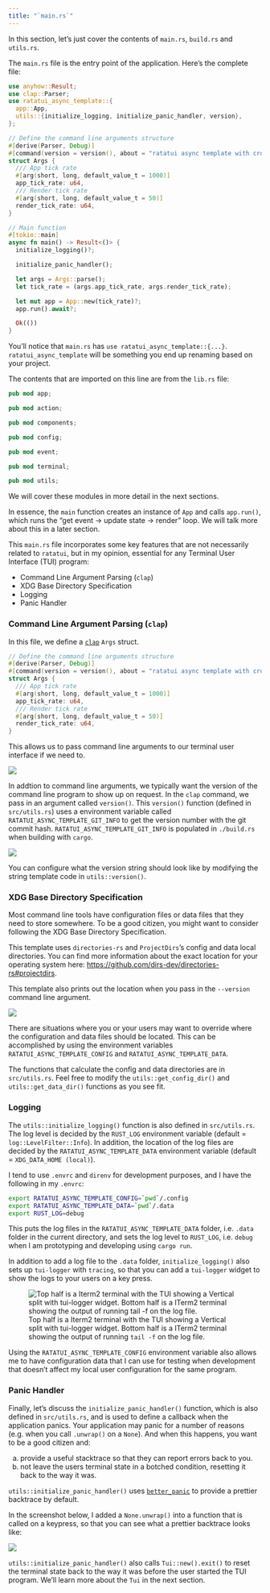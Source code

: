```yaml
---
title: "`main.rs`"
---
```


In this section, let's just cover the contents of `main.rs`, `build.rs` and `utils.rs`.

The `main.rs` file is the entry point of the application. Here's the complete file:

```rust {filename="main.rs"}
use anyhow::Result;
use clap::Parser;
use ratatui_async_template::{
  app::App,
  utils::{initialize_logging, initialize_panic_handler, version},
};

// Define the command line arguments structure
#[derive(Parser, Debug)]
#[command(version = version(), about = "ratatui async template with crossterm and tokio")]
struct Args {
  /// App tick rate
  #[arg(short, long, default_value_t = 1000)]
  app_tick_rate: u64,
  /// Render tick rate
  #[arg(short, long, default_value_t = 50)]
  render_tick_rate: u64,
}

// Main function
#[tokio::main]
async fn main() -> Result<()> {
  initialize_logging()?;

  initialize_panic_handler();

  let args = Args::parse();
  let tick_rate = (args.app_tick_rate, args.render_tick_rate);

  let mut app = App::new(tick_rate)?;
  app.run().await?;

  Ok(())
}
```

::: callout
You'll notice that `main.rs` has `use ratatui_async_template::{...}`. `ratatui_async_template` will be something you end up renaming based on your project.

The contents that are imported on this line are from the `lib.rs` file:

```rust
pub mod app;

pub mod action;

pub mod components;

pub mod config;

pub mod event;

pub mod terminal;

pub mod utils;
```

We will cover these modules in more detail in the next sections.

:::

In essence, the `main` function creates an instance of `App` and calls `app.run()`, which runs the "get event -> update state -> render" loop.
We will talk more about this in a later section.

This `main.rs` file incorporates some key features that are not necessarily related to `ratatui`, but in my opinion, essential for any Terminal User Interface (TUI) program:

- Command Line Argument Parsing (`clap`)
- XDG Base Directory Specification
- Logging
- Panic Handler

### Command Line Argument Parsing (`clap`)

In this file, we define a [`clap`](https://docs.rs/clap/latest/clap/) `Args` struct.

```rust
// Define the command line arguments structure
#[derive(Parser, Debug)]
#[command(version = version(), about = "ratatui async template with crossterm and tokio")]
struct Args {
  /// App tick rate
  #[arg(short, long, default_value_t = 1000)]
  app_tick_rate: u64,
  /// Render tick rate
  #[arg(short, long, default_value_t = 50)]
  render_tick_rate: u64,
}
```

This allows us to pass command line arguments to our terminal user interface if we need to.

![](https://user-images.githubusercontent.com/1813121/252718163-ab1945d1-7d44-4b5b-928d-1164ac99f2c9.png)

In addtion to command line arguments, we typically want the version of the command line program to show up on request. In the `clap` command, we pass in an argument called `version()`.
This `version()` function (defined in `src/utils.rs`) uses a environment variable called `RATATUI_ASYNC_TEMPLATE_GIT_INFO` to get the version number with the git commit hash.
`RATATUI_ASYNC_TEMPLATE_GIT_INFO` is populated in `./build.rs` when building with `cargo`.

![](https://user-images.githubusercontent.com/1813121/253160580-dc537c49-4191-4821-874a-9efc73cfe098.png)

You can configure what the version string should look like by modifying the string template code in `utils::version()`.

### XDG Base Directory Specification

Most command line tools have configuration files or data files that they need to store somewhere.
To be a good citizen, you might want to consider following the XDG Base Directory Specification.

This template uses `directories-rs` and `ProjectDirs`'s config and data local directories.
You can find more information about the exact location for your operating system here: <https://github.com/dirs-dev/directories-rs#projectdirs>.

This template also prints out the location when you pass in the `--version` command line argument.

![](https://user-images.githubusercontent.com/1813121/252721469-4d5ec38b-e868-46b4-b7b7-1c2c8bc496ac.png)

There are situations where you or your users may want to override where the configuration and data files should be located.
This can be accomplished by using the environment variables `RATATUI_ASYNC_TEMPLATE_CONFIG` and `RATATUI_ASYNC_TEMPLATE_DATA`.

The functions that calculate the config and data directories are in `src/utils.rs`.
Feel free to modify the `utils::get_config_dir()` and `utils::get_data_dir()` functions as you see fit.

### Logging

The `utils::initialize_logging()` function is also defined in `src/utils.rs`.
The log level is decided by the `RUST_LOG` environment variable (default = `log::LevelFilter::Info`).
In addition, the location of the log files are decided by the `RATATUI_ASYNC_TEMPLATE_DATA` environment variable (default = `XDG_DATA_HOME (local)`).

I tend to use `.envrc` and `direnv` for development purposes, and I have the following in my `.envrc`:

```bash
export RATATUI_ASYNC_TEMPLATE_CONFIG=`pwd`/.config
export RATATUI_ASYNC_TEMPLATE_DATA=`pwd`/.data
export RUST_LOG=debug
```

This puts the log files in the `RATATUI_ASYNC_TEMPLATE_DATA` folder, i.e. `.data` folder in the current directory, and sets the log level to `RUST_LOG`, i.e. `debug` when I am prototyping and developing using `cargo run`.

In addition to add a log file to the `.data` folder, `initialize_logging()` also sets up `tui-logger` with `tracing`, so that you can add a `tui-logger` widget to show the logs to your users on a key press.

![Top half is a Iterm2 terminal with the TUI showing a Vertical split with tui-logger widget. Bottom half is a ITerm2 terminal showing the output of running `tail -f` on the log file.](https://user-images.githubusercontent.com/1813121/254093932-46d8c6fd-c572-4675-bcaf-45a36eed51ff.png)

Using the `RATATUI_ASYNC_TEMPLATE_CONFIG` environment variable also allows me to have configuration data that I can use for testing when development that doesn't affect my local user configuration for the same program.

### Panic Handler

Finally, let's discuss the `initialize_panic_handler()` function, which is also defined in `src/utils.rs`, and is used to define a callback when the application panics.
Your application may panic for a number of reasons (e.g. when you call `.unwrap()` on a `None`).
And when this happens, you want to be a good citizen and:

a) provide a useful stacktrace so that they can report errors back to you.
b) not leave the users terminal state in a botched condition, resetting it back to the way it was.

`utils::initialize_panic_handler()` uses [`better_panic`](https://docs.rs/better-panic/latest/better_panic/) to provide a prettier backtrace by default.

In the screenshot below, I added a `None.unwrap()` into a function that is called on a keypress, so that you can see what a prettier backtrace looks like:

![](https://user-images.githubusercontent.com/1813121/252723080-18c15640-c75f-42b3-8aeb-d4e6ce323430.png)

`utils::initialize_panic_handler()` also calls `Tui::new().exit()` to reset the terminal state back to the way it was before the user started the TUI program.
We'll learn more about the `Tui` in the next section.
